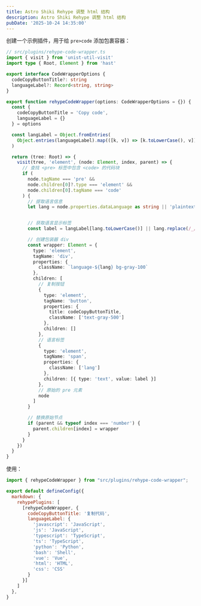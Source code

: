 ```yaml
---
title: Astro Shiki Rehype 调整 html 结构
description: Astro Shiki Rehype 调整 html 结构
pubDate: '2025-10-24 14:35:00'
---
```


创建一个示例插件，用于给 `pre>code` 添加包裹容器：

```ts
// src/plugins/rehype-code-wrapper.ts
import { visit } from 'unist-util-visit'
import type { Root, Element } from 'hast'

export interface CodeWrapperOptions {
  codeCopyButtonTitle?: string
  languageLabel?: Record<string, string>
}

export function rehypeCodeWrapper(options: CodeWrapperOptions = {}) {
  const {
    codeCopyButtonTitle = 'Copy code',
    languageLabel = {}
  } = options

  const langLabel = Object.fromEntries(
    Object.entries(languageLabel).map(([k, v]) => [k.toLowerCase(), v])
  )

  return (tree: Root) => {
    visit(tree, 'element', (node: Element, index, parent) => {
      // 查找 <pre> 标签中包含 <code> 的代码块
      if (
        node.tagName === 'pre' &&
        node.children[0]?.type === 'element' &&
        node.children[0].tagName === 'code'
      ) {
        // 提取语言信息
        let lang = node.properties.dataLanguage as string || 'plaintext'


        // 获取语言显示标签
        const label = langLabel[lang.toLowerCase()] || lang.replace(/_/g, ' ')

        // 创建包装器 div
        const wrapper: Element = {
          type: 'element',
          tagName: 'div',
          properties: {
            className: `language-${lang} bg-gray-100`
          },
          children: [
            // 复制按钮
            {
              type: 'element',
              tagName: 'button',
              properties: {
                title: codeCopyButtonTitle,
                className: ['text-gray-500']
              },
              children: []
            },
            // 语言标签
            {
              type: 'element',
              tagName: 'span',
              properties: {
                className: ['lang']
              },
              children: [{ type: 'text', value: label }]
            },
            // 原始的 pre 元素
            node
          ]
        }

        // 替换原始节点
        if (parent && typeof index === 'number') {
          parent.children[index] = wrapper
        }
      }
    })
  }
}
```

使用：

```js
import { rehypeCodeWrapper } from "src/plugins/rehype-code-wrapper";

export default defineConfig({
  markdown: {
    rehypePlugins: [
      [rehypeCodeWrapper, {
        codeCopyButtonTitle: '复制代码',
        languageLabel: {
          'javascript': 'JavaScript',
          'js': 'JavaScript',
          'typescript': 'TypeScript',
          'ts': 'TypeScript',
          'python': 'Python',
          'bash': 'Shell',
          'vue': 'Vue',
          'html': 'HTML',
          'css': 'CSS'
        }
      }]
    ]
  },
}
```
